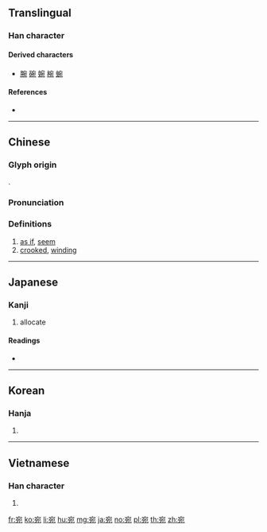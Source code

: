 {{character info/new}}
==Translingual==

===Han character===
{{Han char|rn=40|rad=宀|as=05|sn=8|four=30212|canj=JNIU|ids=⿱宀夗}}

====Derived characters====
* [[腕]] [[碗]] [[婉]] [[椀]] [[蜿]]

====References====
* {{Han ref|kx=0284.010|dkj=07110|dj=0561.010|hdz=20922.050|uh=5B9B|ud=23451|bh=A97B|bd=43387}}

----

==Chinese==
{{zh-forms}}

===Glyph origin===
{{Han etym}}
{{Han compound|宀|夗|ls=psc|c1=s|c2=p}}.

===Pronunciation===
{{zh-pron
|m=wǎn
|c=jyun1,jyun2
|mn=oán
|mc=y
|oc=y
|ma=
|cat=con,a
}}

===Definitions===
{{zh-hanzi}}

# [[as if]], [[seem]]
# [[crooked]], [[winding]]

----

==Japanese==

===Kanji===
{{ja-kanji|grade=|rs=宀05}}

# allocate

====Readings====
* {{ja-readings|on=[[えん]] (en)|kun=[[あたかも]] (atakamo), [[あて]] (ate), [[ずつ]] (zutsu)}}

----

==Korean==

===Hanja===
{{ko-hanja|hangeul=[[완]], [[원]]|rv=wan, won|mr=wan, wŏn}}

# {{defn|lang=ko|sort=宀05}}

----

==Vietnamese==

===Han character===
{{vi-hantu|[[uyển]], [[uốn]]|rs=宀05}}

# {{defn|lang=vi|sort=宀05}}

[[fr:宛]]
[[ko:宛]]
[[li:宛]]
[[hu:宛]]
[[mg:宛]]
[[ja:宛]]
[[no:宛]]
[[pl:宛]]
[[th:宛]]
[[zh:宛]]